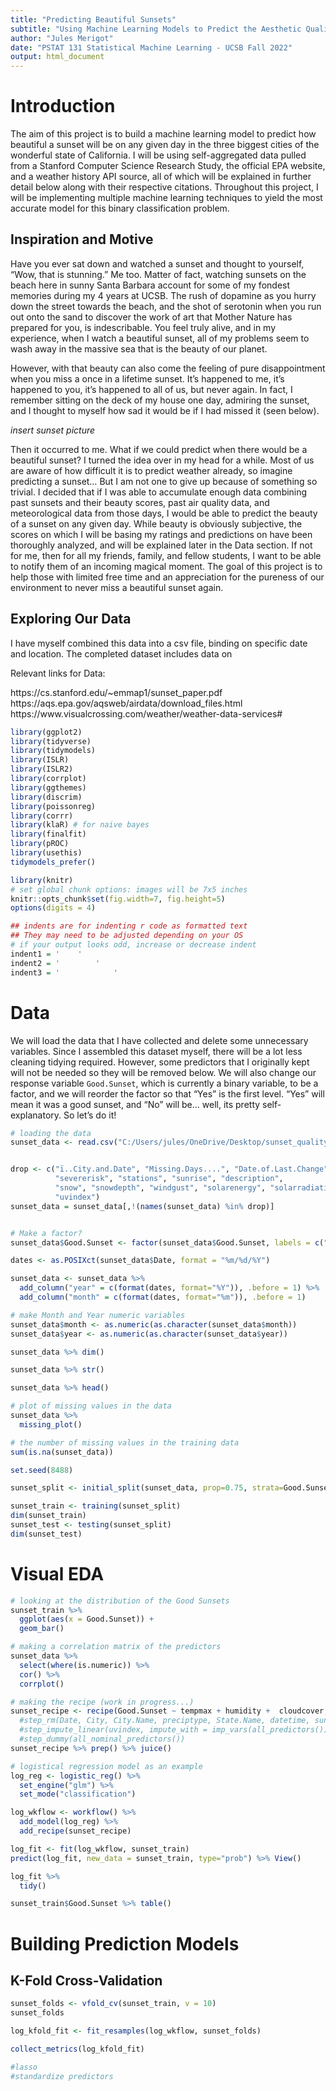 ```yaml
---
title: "Predicting Beautiful Sunsets"
subtitle: "Using Machine Learning Models to Predict the Aesthetic Quality of a California Sunset on Any Given Day"
author: "Jules Merigot"
date: "PSTAT 131 Statistical Machine Learning - UCSB Fall 2022"
output: html_document
---
```


# Introduction

The aim of this project is to build a machine learning model to predict how beautiful a sunset will be on any given day in the three biggest cities of the wonderful state of California. I will be using self-aggregated data pulled from a Stanford Computer Science Research Study, the official EPA website, and a weather history API source, all of which will be explained in further detail below along with their respective citations. Throughout this project, I will be implementing multiple machine learning techniques to yield the most accurate model for this binary classification problem. 

## Inspiration and Motive

Have you ever sat down and watched a sunset and thought to yourself, "Wow, that is stunning." Me too. Matter of fact, watching sunsets on the beach here in sunny Santa Barbara account for some of my fondest memories during my 4 years at UCSB. The rush of dopamine as you hurry down the street towards the beach, and the shot of serotonin when you run out onto the sand to discover the work of art that Mother Nature has prepared for you, is indescribable. You feel truly alive, and in my experience, when I watch a beautiful sunset, all of my problems seem to wash away in the massive sea that is the beauty of our planet. 

However, with that beauty can also come the feeling of pure disappointment when you miss a once in a lifetime sunset. It's happened to me, it's happened to you, it's happened to all of us, but never again. In fact, I remember sitting on the deck of my house one day, admiring the sunset, and I thought to myself how sad it would be if I had missed it (seen below).

*insert sunset picture*

Then it occurred to me. What if we could predict when there would be a beautiful sunset? I turned the idea over in my head for a while. Most of us are aware of how difficult it is to predict weather already, so imagine predicting a sunset... But I am not one to give up because of something so trivial. I decided that if I was able to accumulate enough data combining past sunsets and their beauty scores, past air quality data, and meteorological data from those days, I would be able to predict the beauty of a sunset on any given day. While beauty is obviously subjective, the scores on which I will be basing my ratings and predictions on have been thoroughly analyzed, and will be explained later in the Data section. If not for me, then for all my friends, family, and fellow students, I want to be able to notify them of an incoming magical moment. The goal of this project is to help those with limited free time and an appreciation for the pureness of our environment to never miss a beautiful sunset again.

## Exploring Our Data

I have myself combined this data into a csv file, binding on specific date and location. The completed dataset includes data on

Relevant links for Data:

https://cs.stanford.edu/~emmap1/sunset_paper.pdf
https://aqs.epa.gov/aqsweb/airdata/download_files.html
https://www.visualcrossing.com/weather/weather-data-services#


```r
library(ggplot2)
library(tidyverse)
library(tidymodels)
library(ISLR)
library(ISLR2)
library(corrplot)
library(ggthemes)
library(discrim)
library(poissonreg)
library(corrr)
library(klaR) # for naive bayes
library(finalfit)
library(pROC)
library(usethis)
tidymodels_prefer()

library(knitr)
# set global chunk options: images will be 7x5 inches
knitr::opts_chunk$set(fig.width=7, fig.height=5)
options(digits = 4)

## indents are for indenting r code as formatted text
## They may need to be adjusted depending on your OS
# if your output looks odd, increase or decrease indent
indent1 = '    '
indent2 = '        '
indent3 = '            '
```

# Data

We will load the data that I have collected and delete some unnecessary variables. Since I assembled this dataset myself, there will be a lot less cleaning tidying required. However, some predictors that I originally kept will not be needed so they will be removed below. We will also change our response variable `Good.Sunset`, which is currently a binary variable, to be a factor, and we will reorder the factor so that “Yes” is the first level. "Yes" will mean it was a good sunset, and "No" will be... well, its pretty self-explanatory. So let's do it!

```r
# loading the data
sunset_data <- read.csv("C:/Users/jules/OneDrive/Desktop/sunset_quality_data.csv")


drop <- c("ï..City.and.Date", "Missing.Days....", "Date.of.Last.Change",
          "severerisk", "stations", "sunrise", "description", 
          "snow", "snowdepth", "windgust", "solarenergy", "solarradiation",
          "uvindex")
sunset_data = sunset_data[,!(names(sunset_data) %in% drop)]


# Make a factor?
sunset_data$Good.Sunset <- factor(sunset_data$Good.Sunset, labels = c("No", "Yes"))

dates <- as.POSIXct(sunset_data$Date, format = "%m/%d/%Y")

sunset_data <- sunset_data %>%
  add_column("year" = c(format(dates, format="%Y")), .before = 1) %>%
  add_column("month" = c(format(dates, format="%m")), .before = 1)

# make Month and Year numeric variables 
sunset_data$month <- as.numeric(as.character(sunset_data$month))
sunset_data$year <- as.numeric(as.character(sunset_data$year))

sunset_data %>% dim()

sunset_data %>% str()

sunset_data %>% head()

# plot of missing values in the data
sunset_data %>%
  missing_plot()

# the number of missing values in the training data
sum(is.na(sunset_data))
```

```r
set.seed(8488)

sunset_split <- initial_split(sunset_data, prop=0.75, strata=Good.Sunset)

sunset_train <- training(sunset_split)
dim(sunset_train)
sunset_test <- testing(sunset_split)
dim(sunset_test)
```

# Visual EDA

```r
# looking at the distribution of the Good Sunsets
sunset_train %>% 
  ggplot(aes(x = Good.Sunset)) +
  geom_bar()

# making a correlation matrix of the predictors
sunset_data %>%
  select(where(is.numeric)) %>%
  cor() %>%
  corrplot()
```

```r
# making the recipe (work in progress...)
sunset_recipe <- recipe(Good.Sunset ~ tempmax + humidity +  cloudcover, data=sunset_train)
  #step_rm(Date, City, City.Name, preciptype, State.Name, datetime, sunset, conditions, icon) %>%
  #step_impute_linear(uvindex, impute_with = imp_vars(all_predictors())) %>%
  #step_dummy(all_nominal_predictors())
sunset_recipe %>% prep() %>% juice()
```

```r
# logistical regression model as an example
log_reg <- logistic_reg() %>% 
  set_engine("glm") %>%
  set_mode("classification")

log_wkflow <- workflow() %>% 
  add_model(log_reg) %>% 
  add_recipe(sunset_recipe)

log_fit <- fit(log_wkflow, sunset_train)
predict(log_fit, new_data = sunset_train, type="prob") %>% View()

log_fit %>% 
  tidy()

sunset_train$Good.Sunset %>% table()
```

# Building Prediction Models

## K-Fold Cross-Validation

```r
sunset_folds <- vfold_cv(sunset_train, v = 10)
sunset_folds

log_kfold_fit <- fit_resamples(log_wkflow, sunset_folds)

collect_metrics(log_kfold_fit)

#lasso
#standardize predictors
```